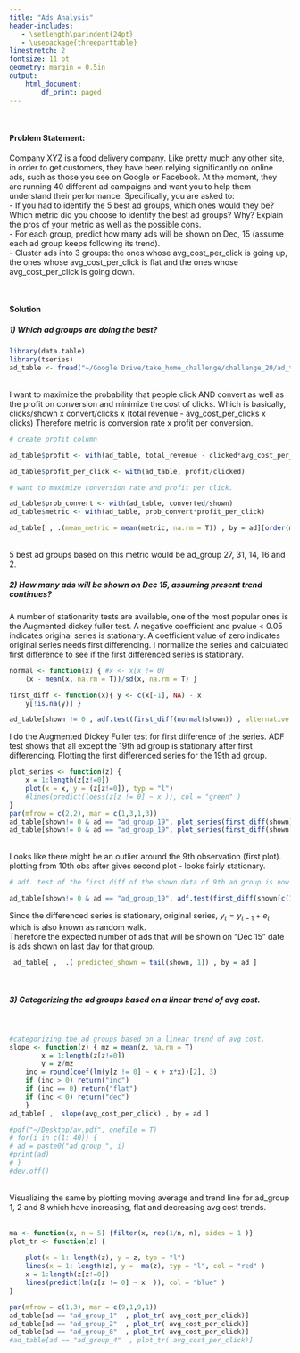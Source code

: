 ```yaml
---
title: "Ads Analysis"
header-includes:
   - \setlength\parindent{24pt}
   - \usepackage{threeparttable}
linestretch: 2
fontsize: 11 pt 
geometry: margin = 0.5in
output: 
    html_document:
        df_print: paged	
---
```

<br>

#### Problem Statement:

Company XYZ is a food delivery company. Like pretty much any other site, in order to get customers, they have been relying significantly on online ads, such as those you see on Google or Facebook. 
At the moment, they are running 40 different ad campaigns and want you to help them understand their performance. 
Specifically, you are asked to:  <br>
- If you had to identify the 5 best ad groups, which ones would they be? Which metric did you choose to identify the best ad groups? Why? Explain the pros of your metric as well as the possible cons.  
- For each group, predict how many ads will be shown on Dec, 15 (assume each ad group keeps following its trend).   
- Cluster ads into 3 groups: the ones whose avg_cost_per_click is going up, the ones whose avg_cost_per_click is flat and the ones whose avg_cost_per_click is going down.  


<br>

#### Solution
##### 1) Which ad groups are doing the best? 

```r
library(data.table)
library(tseries)
ad_table <- fread("~/Google Drive/take_home_challenge/challenge_20/ad_table.csv")

```
<br>
I want to maximize the probability that people click AND convert as well as the profit on conversion and minimize the cost of clicks. 
Which is basically, clicks/shown x convert/clicks x (total revenue - avg_cost_per_clicks x clicks)
Therefore metric is conversion rate x profit per conversion. 
<br>

```r
# create profit column

ad_table$profit <- with(ad_table, total_revenue - clicked*avg_cost_per_click)

ad_table$profit_per_click <- with(ad_table, profit/clicked)

# want to maximize conversion rate and profit per click. 

ad_table$prob_convert <- with(ad_table, converted/shown)
ad_table$metric <- with(ad_table, prob_convert*profit_per_click)

ad_table[ , .(mean_metric = mean(metric, na.rm = T)) , by = ad][order(mean_metric)]
```
<br>
5 best ad groups based on this metric would be ad_group 27, 31, 14, 16 and 2. 
<br>

##### 2) How many ads will be shown on Dec 15, assuming present trend continues? 

A number of stationarity tests are available, one of the most popular ones is the Augmented dickey fuller test. A negative coefficient and pvalue < 0.05 indicates original series is stationary. A coefficient value of zero indicates original series needs first differencing. I normalize the series and calculated first difference to see if the first differenced series is stationary. 

```r
normal <- function(x) { #x <- x[x != 0]
	(x - mean(x, na.rm = T))/sd(x, na.rm = T) }

first_diff <- function(x){ y <- c(x[-1], NA) - x
	y[!is.na(y)] }

ad_table[shown != 0 , adf.test(first_diff(normal(shown)) , alternative = "stationary"), by = ad ][, .(ad, statistic, p.value)]
```
I do the Augmented Dickey Fuller test for first difference of the series. ADF test shows that all except the 19th ad group is stationary after first differencing. Plotting the first differenced series for the 19th ad group.

```r

plot_series <- function(z) { 
	x = 1:length(z[z!=0]) 
	plot(x = x, y = (z[z!=0]), typ = "l")
	#lines(predict(loess(z[z != 0] ~ x )), col = "green" ) 
}
par(mfrow = c(2,2), mar = c(1,3,1,3))
ad_table[shown!= 0 & ad == "ad_group_19", plot_series(first_diff(shown))]
ad_table[shown!= 0 & ad == "ad_group_19", plot_series(first_diff(shown[c(10:length(shown))]) )]

```
<br>
Looks like there might be an outlier around the 9th observation (first plot). plotting from 10th obs after gives second plot - looks fairly stationary. 
<br>
```r
# adf. test of the first diff of the shown data of 9th ad group is now stationary. 

ad_table[shown!= 0 & ad == "ad_group_19", adf.test(first_diff(shown[c(10:length(shown))]) , alternative = "stationary") ]
```

Since the differenced series is stationary, original series, $y_{t} = y_{t-1} + e_{t}$ which is also known as random walk.  
Therefore the expected number of ads that will be shown on "Dec 15" date is ads shown on last day for that group. 

```r
 ad_table[ ,  .( predicted_shown = tail(shown, 1)) , by = ad ]
 ```
<br>  

##### 3) Categorizing the ad groups based on a linear trend of avg cost.

<br>
```r
#categorizing the ad groups based on a linear trend of avg cost.
slope <- function(z) { mz = mean(z, na.rm = T)
		x = 1:length(z[z!=0]) 
		y = z/mz 
	inc = round(coef(lm(y[z != 0] ~ x + x*x))[2], 3)  
	if (inc > 0) return("inc")
	if (inc == 0) return("flat")
	if (inc < 0) return("dec")
	}
ad_table[ ,  slope(avg_cost_per_click) , by = ad ]

```
```r
#pdf("~/Desktop/av.pdf", onefile = T)
# for(i in c(1: 40)) {	
# ad = paste0("ad_group_", i)
#print(ad)
# }
#dev.off()
```
<br>
Visualizing the same by plotting moving average and trend line for ad_group 1, 2 and 8 which have increasing, flat and decreasing avg cost trends.  
<br>
```r
ma <- function(x, n = 5) {filter(x, rep(1/n, n), sides = 1 )}
plot_tr <- function(z) { 
	
	plot(x = 1: length(z), y = z, typ = "l")
	lines(x = 1: length(z), y =  ma(z), typ = "l", col = "red" ) 
	x = 1:length(z[z!=0]) 
	lines(predict(lm(z[z != 0] ~ x  )), col = "blue" ) 
}
```
```r
par(mfrow = c(1,3), mar = c(9,1,9,1))
ad_table[ad == "ad_group_1"  , plot_tr( avg_cost_per_click)]
ad_table[ad == "ad_group_2"  , plot_tr( avg_cost_per_click)]
ad_table[ad == "ad_group_8"  , plot_tr( avg_cost_per_click)]
#ad_table[ad == "ad_group_4"  , plot_tr( avg_cost_per_click)]

```


